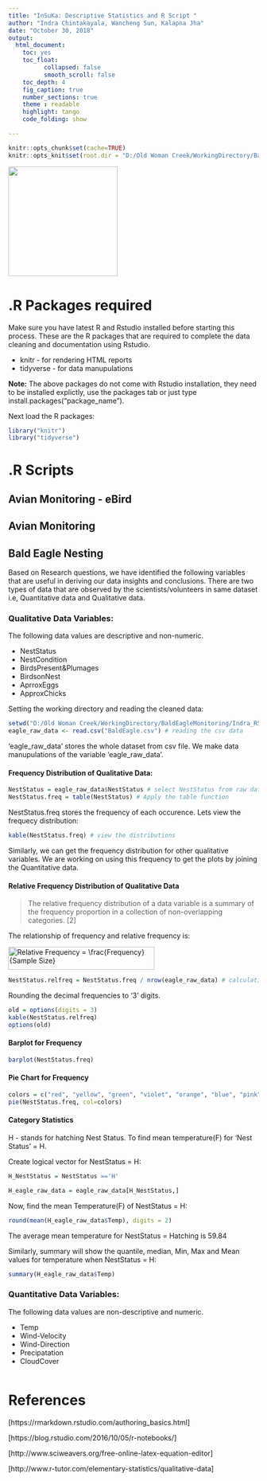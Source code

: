 ```yaml
---
title: "InSuKa: Descriptive Statistics and R Script "
author: "Indra Chintakayala, Wancheng Sun, Kalapna Jha"
date: "October 30, 2018"
output: 
  html_document:
    toc: yes
    toc_float: 
          collapsed: false
          smooth_scroll: false
    toc_depth: 4
    fig_caption: true
    number_sections: true
    theme : readable
    highlight: tango
    code_folding: show

---
```


```r
knitr::opts_chunk$set(cache=TRUE)
knitr::opts_knit$set(root.dir = "D:/Old Woman Creek/WorkingDirectory/BaldEagleMonitoring/Indra_RScript")
```

<div id="hd">
  <img src="img/UNO-logo-color.png" width="220px" alt="">
  <img src="img/owclogo.jpg" alt="">
</div> 

# .R Packages required


Make sure you have latest R and Rstudio installed before starting this process. These are the R packages that are required to complete the data cleaning and documentation using Rstudio.

* knitr - for rendering HTML reports
* tidyverse - for data manupulations


**Note:** The above packages do not come with Rstudio installation, they need to be installed explictly, use the packages tab or just type install.packages("package_name").


Next load the R packages:
```r
library("knitr")
library("tidyverse")
```


# .R Scripts

## Avian Monitoring - eBird




## Avian Monitoring 




## Bald Eagle Nesting

Based on Research questions, we have identified the following variables that are useful in deriving our data insights and conclusions. There are two types of data that are observed by the scientists/volunteers in same dataset i.e,  Quantitative data and Qualitative data.

### Qualitative Data Variables:

The following data values are descriptive and non-numeric.

* NestStatus
* NestCondition
* BirdsPresent&Plumages
* BirdsonNest
* AprroxEggs
* ApproxChicks

Setting the working directory and reading the cleaned data:
```r
setwd("D:/Old Woman Creek/WorkingDirectory/BaldEagleMonitoring/Indra_RScript") # setting the working dir
eagle_raw_data <- read.csv("BaldEagle.csv") # reading the csv data
```

'eagle_raw_data' stores the whole dataset from csv file. We make data manupulations of the variable 'eagle_raw_data'. 


#### Frequency Distribution of Qualitative Data:
```r
NestStatus = eagle_raw_data$NestStatus # select NestStatus from raw data
NestStatus.freq = table(NestStatus) # Apply the table function
```

NestStatus.freq stores the frequency of each occurence. Lets view the frequecy distribution:
```r
kable(NestStatus.freq) # view the distributions
```

Similarly, we can get the frequency distribution for other qualitative variables. We are working on using this frequency to get the plots by joining the Quantitative data.


#### Relative Frequency Distribution of Qualitative Data


> The relative frequency distribution of a data variable is a summary of the frequency proportion in a collection of non-overlapping categories. [2]


The relationship of frequency and relative frequency is:


<img src="http://bit.ly/2zdC2ZP" align="center" border="0" alt="Relative Frequency =  \frac{Frequency}{Sample Size} " width="294" height="46" />

```r
NestStatus.relfreq = NestStatus.freq / nrow(eagle_raw_data) # calculating the relative freq.
```

Rounding the decimal frequencies to '3' digits. 


```r
old = options(digits = 3)
kable(NestStatus.relfreq)
options(old)
```


#### Barplot for Frequency

```r
barplot(NestStatus.freq)
```


#### Pie Chart for Frequency


```r
colors = c("red", "yellow", "green", "violet", "orange", "blue", "pink", "cyan")
pie(NestStatus.freq, col=colors)
```


#### Category Statistics


H - stands for hatching Nest Status. To find mean temperature(F) for 'Nest Status' = H.

Create logical vector for NestStatus = H:
```r
H_NestStatus = NestStatus =='H'
```


```r
H_eagle_raw_data = eagle_raw_data[H_NestStatus,]
```

Now, find the mean Temperature(F) of NestStatus = H:
```r
round(mean(H_eagle_raw_data$Temp), digits = 2)
```

The average mean temperature for NestStatus = Hatching is 59.84


Similarly, summary will show the quantile, median, Min, Max and Mean values for temperature when NestStatus = H:
```r
summary(H_eagle_raw_data$Temp)
```


### Quantitative Data Variables: 

The following data values are non-descriptive and numeric.

* Temp
* Wind-Velocity
* Wind-Direction
* Precipatation
* CloudCover


```r


```








# References

[https://rmarkdown.rstudio.com/authoring_basics.html]

[https://blog.rstudio.com/2016/10/05/r-notebooks/]

[http://www.sciweavers.org/free-online-latex-equation-editor]

[http://www.r-tutor.com/elementary-statistics/qualitative-data]


